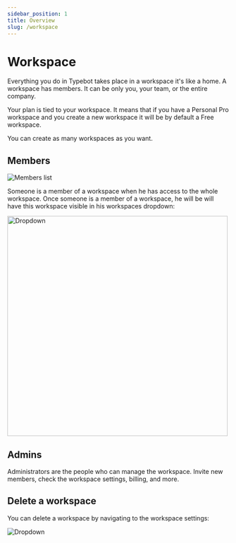 ```yaml
---
sidebar_position: 1
title: Overview
slug: /workspace
---
```


# Workspace

Everything you do in Typebot takes place in a workspace it's like a home. A workspace has members. It can be only you, your team, or the entire company.

Your plan is tied to your workspace. It means that if you have a Personal Pro workspace and you create a new workspace it will be by default a Free workspace.

You can create as many workspaces as you want.

## Members

<img src="/img/workspace/members.png" alt="Members list" />

Someone is a member of a workspace when he has access to the whole workspace. Once someone is a member of a workspace, he will be will have this workspace visible in his workspaces dropdown:

<img src="/img/workspace/workspaces-dropdown.png" alt="Dropdown" width="500" />

## Admins

Administrators are the people who can manage the workspace. Invite new members, check the workspace settings, billing, and more.

## Delete a workspace

You can delete a workspace by navigating to the workspace settings:

<img src="/img/workspace/delete.png" alt="Dropdown" />
